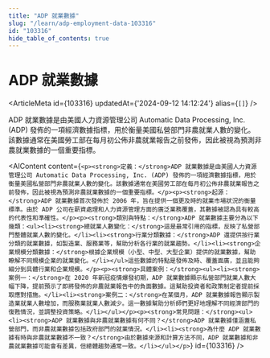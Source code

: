 ```yaml
---
title: "ADP 就業數據"
slug: "/learn/adp-employment-data-103316"
id: "103316"
hide_table_of_contents: true
---
```



# ADP 就業數據

<ArticleMeta id={103316} updatedAt={'2024-09-12 14:12:24'} alias={`[]`} />
<div className='border-solid border-b border-t-0 my-4 border-[var(--ifm-color-gray-300)]' />

ADP 就業數據是由美國人力資源管理公司 Automatic Data Processing, Inc. (ADP) 發佈的一項經濟數據指標，用於衡量美國私營部門非農就業人數的變化。該數據通常在美國勞工部在每月初公佈非農就業報告之前發佈，因此被視為預測非農就業數據的一個重要指標。

<AIContent content={`<p><strong>定義：</strong>ADP 就業數據是由美國人力資源管理公司 Automatic Data Processing, Inc. (ADP) 發佈的一項經濟數據指標，用於衡量美國私營部門非農就業人數的變化。該數據通常在美國勞工部在每月初公佈非農就業報告之前發佈，因此被視為預測非農就業數據的一個重要指標。</p><p><strong>起源：</strong>ADP 就業數據首次發佈於 2006 年，旨在提供一個更及時的就業市場狀況的衡量標準。由於 ADP 公司在薪資處理和人力資源管理方面的廣泛業務覆蓋，其數據被認為具有較高的代表性和準確性。</p><p><strong>類別與特點：</strong>ADP 就業數據主要分為以下幾類：<ul><li><strong>總就業人數變化：</strong>這是最常引用的指標，反映了私營部門整體就業人數的變化。</li><li><strong>行業分類數據：</strong>ADP 還提供按行業分類的就業數據，如製造業、服務業等，幫助分析各行業的就業趨勢。</li><li><strong>企業規模分類數據：</strong>根據企業規模（小型、中型、大型企業）提供的就業數據，幫助瞭解不同規模企業的就業變化。</li></ul>這些數據的特點是發佈及時、覆蓋面廣，並且能夠細分到具體行業和企業規模。</p><p><strong>具體案例：</strong><ul><li><strong>案例一：</strong>在 2020 年新冠疫情爆發初期，ADP 就業數據顯示私營部門就業人數大幅下降，提前預示了即將發佈的非農就業報告中的負面數據。這幫助投資者和政策制定者提前採取應對措施。</li><li><strong>案例二：</strong>在某個月，ADP 就業數據報告顯示製造業就業人數增加，而服務業就業人數減少。這一數據幫助分析師們更好地理解不同經濟部門的復甦情況，並調整投資策略。</li></ul></p><p><strong>常見問題：</strong><ul><li><strong>ADP 就業數據與非農就業數據有何不同？</strong>ADP 就業數據僅涵蓋私營部門，而非農就業數據包括政府部門的就業情況。</li><li><strong>為什麼 ADP 就業數據有時與非農就業數據不一致？</strong>由於數據來源和計算方法不同，ADP 就業數據和非農就業數據可能會有差異，但總體趨勢通常一致。</li></ul></p>`} id={103316} />
